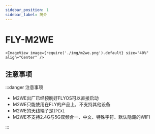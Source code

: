 ```yaml
---
sidebar_position: 1
sidebar_label: 简介
---
```



# FLY-M2WE

    <ImageView image={require('./img/m2we.png').default} size="40%" align="Center" />

## 注意事项

:::danger 注意事项

* M2WE出厂已经预刷好FLYOS可以直接启动
* M2WE只能使用在FLY的产品上，不支持其他设备
* M2WE的天线端子是`IPEX1`
* M2WE不支持2.4G与5G双频合一、中文、特殊字符、默认隐藏的WIFI

:::

